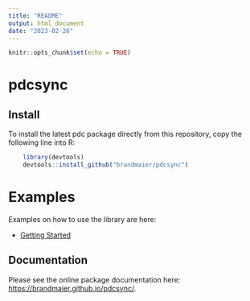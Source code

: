 ```yaml
---
title: "README"
output: html_document
date: "2023-02-26"
---
```


```r
knitr::opts_chunk$set(echo = TRUE)
```

# pdcsync

## Install

To install the latest pdc package directly from this repository, copy
the following line into R:

```r
    library(devtools)
    devtools::install_github("brandmaier/pdcsync")
```

# Examples

Examples on how to use the library are here:

- [Getting Started](https://brandmaier.github.io/pdcsync/articles/getting_started.html)

## Documentation

Please see the online package documentation here: [https://brandmaier.github.io/pdcsync/](https://brandmaier.github.io/pdcsync/).